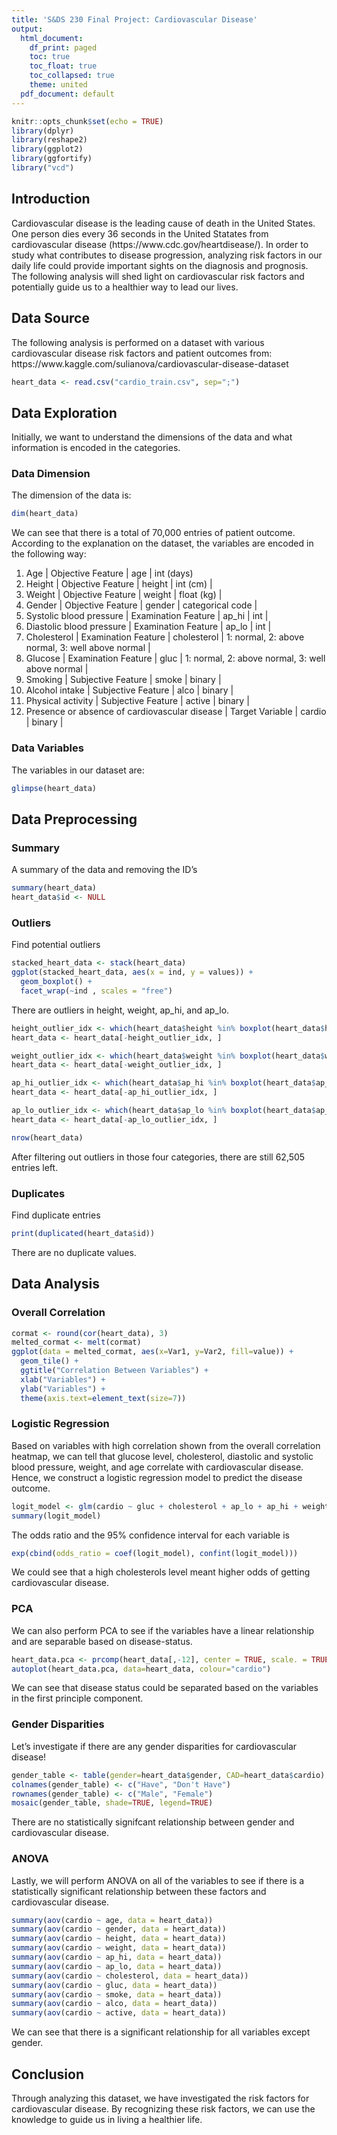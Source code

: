 ```yaml
---
title: 'S&DS 230 Final Project: Cardiovascular Disease'
output:
  html_document:
    df_print: paged
    toc: true
    toc_float: true
    toc_collapsed: true
    theme: united
  pdf_document: default
---
```


```r
knitr::opts_chunk$set(echo = TRUE)
library(dplyr)
library(reshape2)
library(ggplot2)
library(ggfortify)
library("vcd")
```


## Introduction

Cardiovascular disease is the leading cause of death in the United States. One person dies every 36 seconds in the United Statates from cardiovascular disease (https://www.cdc.gov/heartdisease/). In order to study what contributes to disease progression, analyzing risk factors in our daily life could provide important sights on the diagnosis and prognosis. The following analysis will shed light on cardiovascular risk factors and potentially guide us to a healthier way to lead our lives. 


## Data Source

The following analysis is performed on a dataset with various cardiovascular disease risk factors and patient outcomes from:
https://www.kaggle.com/sulianova/cardiovascular-disease-dataset

```r
heart_data <- read.csv("cardio_train.csv", sep=";")
```

## Data Exploration

Initially, we want to understand the dimensions of the data and what information is encoded in the categories. 

### Data Dimension

The dimension of the data is:

```r
dim(heart_data)
```

We can see that there is a total of 70,000 entries of patient outcome.
According to the explanation on the dataset, the variables are encoded in the following way:

1. Age | Objective Feature | age | int (days)
2. Height | Objective Feature | height | int (cm) |
3. Weight | Objective Feature | weight | float (kg) |
4. Gender | Objective Feature | gender | categorical code |
5. Systolic blood pressure | Examination Feature | ap_hi | int |
6. Diastolic blood pressure | Examination Feature | ap_lo | int |
7. Cholesterol | Examination Feature | cholesterol | 1: normal, 2: above normal, 3: well above normal |
8. Glucose | Examination Feature | gluc | 1: normal, 2: above normal, 3: well above normal |
9. Smoking | Subjective Feature | smoke | binary |
10. Alcohol intake | Subjective Feature | alco | binary |
11. Physical activity | Subjective Feature | active | binary |
12. Presence or absence of cardiovascular disease | Target Variable | cardio | binary |

### Data Variables

The variables in our dataset are:

```r
glimpse(heart_data)
```


## Data Preprocessing

### Summary

A summary of the data and removing the ID's
```r
summary(heart_data)
heart_data$id <- NULL
```

### Outliers 

Find potential outliers
```r
stacked_heart_data <- stack(heart_data)
ggplot(stacked_heart_data, aes(x = ind, y = values)) +
  geom_boxplot() + 
  facet_wrap(~ind , scales = "free")
```

There are outliers in height, weight, ap_hi, and ap_lo. 

```r
height_outlier_idx <- which(heart_data$height %in% boxplot(heart_data$height)$out)
heart_data <- heart_data[-height_outlier_idx, ]

weight_outlier_idx <- which(heart_data$weight %in% boxplot(heart_data$weight)$out)
heart_data <- heart_data[-weight_outlier_idx, ]

ap_hi_outlier_idx <- which(heart_data$ap_hi %in% boxplot(heart_data$ap_hi)$out)
heart_data <- heart_data[-ap_hi_outlier_idx, ]

ap_lo_outlier_idx <- which(heart_data$ap_lo %in% boxplot(heart_data$ap_lo)$out)
heart_data <- heart_data[-ap_lo_outlier_idx, ]

nrow(heart_data)
```

After filtering out outliers in those four categories, there are still 62,505 entries left.

### Duplicates 

Find duplicate entries
```r
print(duplicated(heart_data$id))
```
There are no duplicate values.


## Data Analysis

### Overall Correlation 

```r
cormat <- round(cor(heart_data), 3)
melted_cormat <- melt(cormat)
ggplot(data = melted_cormat, aes(x=Var1, y=Var2, fill=value)) + 
  geom_tile() +
  ggtitle("Correlation Between Variables") +
  xlab("Variables") + 
  ylab("Variables") +
  theme(axis.text=element_text(size=7))
```



### Logistic Regression

Based on variables with high correlation shown from the overall correlation heatmap, we can tell that glucose level, cholesterol, diastolic and systolic blood pressure, weight, and age correlate with cardiovascular disease. Hence, we construct a logistic regression model to predict the disease outcome. 

```r
logit_model <- glm(cardio ~ gluc + cholesterol + ap_lo + ap_hi + weight + age, data = heart_data)
summary(logit_model)
```

The odds ratio and the 95% confidence interval for each variable is
```r
exp(cbind(odds_ratio = coef(logit_model), confint(logit_model)))
```

We could see that a high cholesterols level meant higher odds of getting cardiovascular disease. 

### PCA

We can also perform PCA to see if the variables have a linear relationship and are separable based on disease-status.

```r
heart_data.pca <- prcomp(heart_data[,-12], center = TRUE, scale. = TRUE)
autoplot(heart_data.pca, data=heart_data, colour="cardio")
```

We can see that disease status could be separated based on the variables in the first principle component. 

### Gender Disparities 

Let's investigate if there are any gender disparities for cardiovascular disease!

```r
gender_table <- table(gender=heart_data$gender, CAD=heart_data$cardio)
colnames(gender_table) <- c("Have", "Don't Have")
rownames(gender_table) <- c("Male", "Female")
mosaic(gender_table, shade=TRUE, legend=TRUE)
```

There are no statistically signifcant relationship between gender and cardiovascular disease.


### ANOVA 

Lastly, we will perform ANOVA on all of the variables to see if there is a statistically significant relationship between these factors and cardiovascular disease.

```r
summary(aov(cardio ~ age, data = heart_data))
summary(aov(cardio ~ gender, data = heart_data))
summary(aov(cardio ~ height, data = heart_data))
summary(aov(cardio ~ weight, data = heart_data))
summary(aov(cardio ~ ap_hi, data = heart_data))
summary(aov(cardio ~ ap_lo, data = heart_data))
summary(aov(cardio ~ cholesterol, data = heart_data))
summary(aov(cardio ~ gluc, data = heart_data))
summary(aov(cardio ~ smoke, data = heart_data))
summary(aov(cardio ~ alco, data = heart_data))
summary(aov(cardio ~ active, data = heart_data))
```

We can see that there is a significant relationship for all variables except gender. 


## Conclusion

Through analyzing this dataset, we have investigated the risk factors for cardiovascular disease. By recognizing these risk factors, we can use the knowledge to guide us in living a healthier life. 




